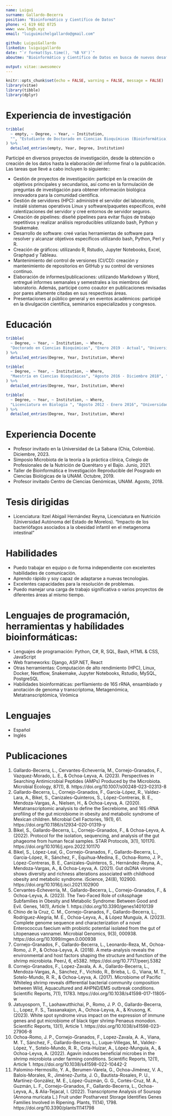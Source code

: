 ```yaml
---
name: Luigui
surname: Gallardo-Becerra
position: "Bioinformático y Científico de Datos"
phone: +1 619 602 0725
www: www.lmgb.xyz
email: "luiguimichelgallardo@gmail.com"

github: LuiguiGallardo
linkedin: luiguigallardo
date: "`r format(Sys.time(), '%B %Y')`"
aboutme: "Bioinformático y Científico de Datos en busca de nuevos desafíos para aplicar y expandir mis habilidades. En los últimos años, he participado en diferentes proyectos utilizando tecnologías genómicas modernas (NGS), análisis de datos y ciencia de datos, para obtener nueva información biológica que ha culminado en diversas publicaciones científicas."

output: vitae::awesomecv
---
```


```r
knitr::opts_chunk$set(echo = FALSE, warning = FALSE, message = FALSE)
library(vitae)
library(tibble)
library(dplyr)
```

# Experiencia de investigación
```r
tribble(
  ~ empty, ~ Degree, ~ Year, ~ Institution,
  "", "Estudiante de Doctorado en Ciencias Bioquímicas (Bioinformática)", "Enero 2019 - Actual", "Instituto de Biotecnología, UNAM",  
) %>% 
  detailed_entries(empty, Year, Degree, Institution)
```

Participé en diversos proyectos de investigación, desde la obtención o creación de los datos hasta la elaboración del informe final o la publicación. Las tareas que llevé a cabo incluyen lo siguiente::

* Gestión de proyectos de investigación: participé en la creación de objetivos principales y secundarios, así como en la formulación de preguntas de investigación para obtener información biológica innovadora para la comunidad científica.
* Gestión de servidores (HPC): administré el servidor del laboratorio, instalé sistemas operativos Linux y software/paquetes específicos, evité ralentizaciones del servidor y creé entornos de servidor seguros.
* Creación de pipelines: diseñé pipelines para evitar flujos de trabajo repetitivos y realizar análisis reproducibles utilizando bash, Python y Snakemake.
* Desarrollo de software: creé varias herramientas de software para resolver y alcanzar objetivos específicos utilizando bash, Python, Perl y R.
* Creación de gráficos: utilizando R, Rstudio, Jupyter Notebooks, Excel, Graphpad y Tableau.
* Mantenimiento del control de versiones (CI/CD): creación y mantenimiento de repositorios en GitHub y su control de versiones continuo.
* Elaboración de informes/publicaciones: utilizando Markdown y Word, entregué informes semanales y semestrales a los miembros del laboratorio. Además, participé como coautor en publicaciones revisadas por pares altamente citadas en sus respectivas áreas.
* Presentaciones al público general y en eventos académicos: participé en la divulgación científica, seminarios especializados y congresos.

# Educación
```r
tribble(
  ~ Degree, ~ Year, ~ Institution, ~ Where,
  "Doctorado en Ciencias Bioquímicas", "Enero 2019 - Actual", "Universidad Nacional Autónoma de México", "Cuernavaca, Mor., México"
) %>% 
  detailed_entries(Degree, Year, Institution, Where)
```


```r
tribble(
  ~ Degree, ~ Year, ~ Institution, ~ Where,
  "Maestría en Ciencias Bioquímicas", "Agosto 2016 - Diciembre 2018", "Universidad Nacional Autónoma de México", "Cuernavaca, Mor., México"
) %>% 
  detailed_entries(Degree, Year, Institution, Where)
```


```r
tribble(
  ~ Degree, ~ Year, ~ Institution, ~ Where,
  "Licenciatura en Biología ", "Agosto 2012 - Enero 2016", "Universidad de Guadalajara", "Guadalajara, México"
) %>% 
  detailed_entries(Degree, Year, Institution, Where)
```


# Experiencia Docente
* Profesor invitado en la Universidad de La Sabana (Chia, Colombia). Diciembre, 2023.
* Simposio Microbiota de la teoría a la práctica clínica, Colegio de Profesionales de la Nutrición de Querétaro y el Bajío. Junio, 2021. 
* Taller de Bioinformática e Investigación Reproducible del Posgrado en Ciencias Biológicas de la UNAM. Octubre, 2019.
* Profesor invitado Centro de Ciencias Genómicas, UNAM. Agosto, 2018.

# Tesis dirigidas
* Licenciatura: Itzel Abigail Hernández Reyna, Licenciatura en Nutrición (Universidad Autónoma del Estado de Morelos). "Impacto de los bacteriófagos asociados a la obesidad infantil en el metagenoma intestinal" 

# Habilidades
* Puedo trabajar en equipo o de forma independiente con excelentes habilidades de comunicación.
* Aprendo rápido y soy capaz de adaptarse a nuevas tecnologías.
* Excelentes capacidades para la resolución de problemas.
* Puedo manejar una carga de trabajo significativa o varios proyectos de diferentes áreas al mismo tiempo.

# Lenguajes de programación, herramientas y habílidades bioinformáticas:
* Lenguajes de programación: Python, C#, R, SQL, Bash, HTML & CSS, JavaScript
* Web frameworks: Django, ASP.NET, React
* Otras herramientas: Computación de alto rendimiento (HPC), Linux, Docker, Nextflow, Snakemake, Jupyter Notebooks, Rstudio, MySQL, PostgreSQL
* Habilidades bioinformáticas: perfilamiento de 16S rRNA, ensamblado y anotación de genoma y transcriptoma, Metagenómica, Metatranscriptómica, Virómica

# Lenguajes
* Español
* Inglés

# Publicaciones
1. Gallardo-Becerra, L., Cervantes-Echeverría, M., Cornejo-Granados, F., Vazquez-Morado, L. E., & Ochoa-Leyva, A. (2023). Perspectives in Searching Antimicrobial Peptides (AMPs) Produced by the Microbiota. Microbial Ecology, 87(1), 8. https://doi.org/10.1007/s00248-023-02313-8
2. Gallardo-Becerra, L., Cornejo-Granados, F., García-López, R., Valdez-Lara, A., Bikel, S., Canizales-Quinteros, S., López-Contreras, B. E., Mendoza-Vargas, A., Nielsen, H., & Ochoa-Leyva, A. (2020). Metatranscriptomic analysis to define the Secrebiome, and 16S rRNA profiling of the gut microbiome in obesity and metabolic syndrome of Mexican children. Microbial Cell Factories, 19(1), 61. https://doi.org/10.1186/s12934-020-01319-y
3. Bikel, S., Gallardo-Becerra, L., Cornejo-Granados, F., & Ochoa-Leyva, A. (2022). Protocol for the isolation, sequencing, and analysis of the gut phageome from human fecal samples. STAR Protocols, 3(1), 101170. https://doi.org/10.1016/j.xpro.2022.101170
4. Bikel, S., López-Leal, G., Cornejo-Granados, F., Gallardo-Becerra, L., García-López, R., Sánchez, F., Equihua-Medina, E., Ochoa-Romo, J. P., López-Contreras, B. E., Canizales-Quinteros, S., Hernández-Reyna, A., Mendoza-Vargas, A., & Ochoa-Leyva, A. (2021). Gut dsDNA virome shows diversity and richness alterations associated with childhood obesity and metabolic syndrome. iScience, 24(8), 102900. https://doi.org/10.1016/j.isci.2021.102900
5. Cervantes-Echeverría, M., Gallardo-Becerra, L., Cornejo-Granados, F., & Ochoa-Leyva, A. (2023). The Two-Faced Role of crAssphage Subfamilies in Obesity and Metabolic Syndrome: Between Good and Evil. Genes, 14(1), Article 1. https://doi.org/10.3390/genes14010139
6. Chino de la Cruz, C. M., Cornejo-Granados, F., Gallardo-Becerra, L., Rodríguez-Alegría, M. E., Ochoa-Leyva, A., & López Munguía, A. (2023). Complete genome sequence and characterization of a novel Enterococcus faecium with probiotic potential isolated from the gut of Litopenaeus vannamei. Microbial Genomics, 9(3), 000938. https://doi.org/10.1099/mgen.0.000938
7. Cornejo-Granados, F., Gallardo-Becerra, L., Leonardo-Reza, M., Ochoa-Romo, J. P., & Ochoa-Leyva, A. (2018). A meta-analysis reveals the environmental and host factors shaping the structure and function of the shrimp microbiota. PeerJ, 6, e5382. https://doi.org/10.7717/peerj.5382
8. Cornejo-Granados, F., Lopez-Zavala, A. A., Gallardo-Becerra, L., Mendoza-Vargas, A., Sánchez, F., Vichido, R., Brieba, L. G., Viana, M. T., Sotelo-Mundo, R. R., & Ochoa-Leyva, A. (2017). Microbiome of Pacific Whiteleg shrimp reveals differential bacterial community composition between Wild, Aquacultured and AHPND/EMS outbreak conditions. Scientific Reports, 7(1), 11783. https://doi.org/10.1038/s41598-017-11805-w
9. Jatuyosporn, T., Laohawutthichai, P., Romo, J. P. O., Gallardo-Becerra, L., Lopez, F. S., Tassanakajon, A., Ochoa-Leyva, A., & Krusong, K. (2023). White spot syndrome virus impact on the expression of immune genes and gut microbiome of black tiger shrimp Penaeus monodon. Scientific Reports, 13(1), Article 1. https://doi.org/10.1038/s41598-023-27906-8
10. Ochoa-Romo, J. P., Cornejo-Granados, F., Lopez-Zavala, A. A., Viana, M. T., Sánchez, F., Gallardo-Becerra, L., Luque-Villegas, M., Valdez-López, Y., Sotelo-Mundo, R. R., Cota-Huízar, A., López-Munguia, A., & Ochoa-Leyva, A. (2022). Agavin induces beneficial microbes in the shrimp microbiota under farming conditions. Scientific Reports, 12(1), Article 1. https://doi.org/10.1038/s41598-022-10442-2
11. Palomino-Hermosillo, Y. A., Berumen-Varela, G., Ochoa-Jiménez, V. A., Balois-Morales, R., Jiménez-Zurita, J. O., Bautista-Rosales, P. U., Martínez-González, M. E., López-Guzmán, G. G., Cortés-Cruz, M. A., Guzmán, L. F., Cornejo-Granados, F., Gallardo-Becerra, L., Ochoa-Leyva, A., & Alia-Tejacal, I. (2022). Transcriptome Analysis of Soursop (Annona muricata L.) Fruit under Postharvest Storage Identifies Genes Families Involved in Ripening. Plants, 11(14), 1798. https://doi.org/10.3390/plants11141798
